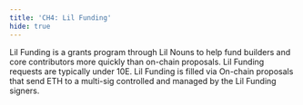 ```yaml
---
title: 'CH4: Lil Funding'
hide: true
---
```


Lil Funding is a grants program through Lil Nouns to help fund builders and core contributors more quickly than on-chain proposals. Lil Funding requests are typically under 10E. Lil Funding is filled via On-chain proposals that send ETH to a multi-sig controlled and managed by the Lil Funding signers.
